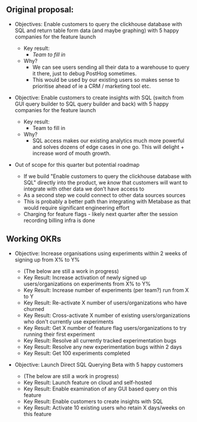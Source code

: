 ## Original proposal:
- Objectives: Enable customers to query the clickhouse database with SQL and return table form data (and maybe graphing) with 5 happy companies for the feature launch
    - Key result:
        - _Team to fill in_
    - Why?
        - We can see users sending all their data to a warehouse to query it there, just to debug PostHog sometimes.
        - This would be used by our existing users so makes sense to prioritise ahead of ie a CRM / marketing tool etc.
- Objective: Enable customers to create insights with SQL (switch from GUI query builder to SQL query builder and back) with 5 happy companies for the feature launch
    - Key result:
        - Team to fill in
    - Why?
        - SQL access makes our existing analytics much more powerful and solves dozens of edge cases in one go. This will delight + increase word of mouth growth.


- Out of scope for this quarter but potential roadmap
    - If we build "Enable customers to query the clickhouse database with SQL" directly into the product, we _know_ that customers will want to integrate with other data we don’t have access to
    - As a second step we could connect to other data sources sources
    - This is probably a better path than integrating with Metabase as that would require significant engineering effort
    - Charging for feature flags - likely next quarter after the session recording billing infra is done

## Working OKRs

- Objective: Increase organisations using experiments within 2 weeks of signing up from X% to Y%

    - (The below are still a work in progress)
    - Key Result: Increase activation of newly signed up users/organizations on experiments from X% to Y%
    - Key Result: Increase number of experiments (per team?) run from X to Y
    - Key Result: Re-activate X number of users/organizations who have churned
    - Key Result: Cross-activate X number of existing users/organizations who don't currently use experiments
    - Key Result: Get X number of feature flag users/organizations to try running their first experiment
    - Key Result: Resolve all currently tracked experimentation bugs
    - Key Result: Resolve any new experimentation bugs within 2 days
    - Key Result: Get 100 experiments completed

- Objective: Launch Direct SQL Querying Beta with 5 happy customers
    - (The below are still a work in progress)
    - Key Result: Launch feature on cloud and self-hosted
    - Key Result: Enable examination of any GUI based query on this feature
    - Key Result: Enable customers to create insights with SQL
    - Key Result: Activate 10 existing users who retain X days/weeks on this feature
